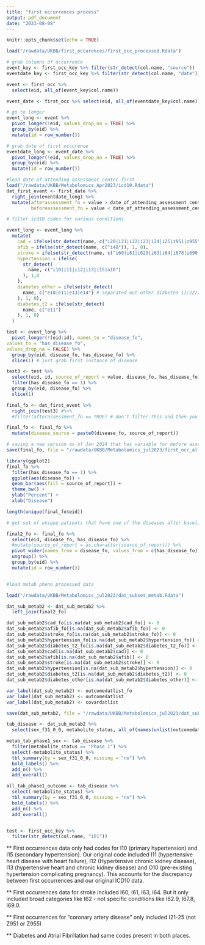 ```yaml
---
title: "first occurrences process"
output: pdf_document
date: "2023-08-08"
---
```


```r
knitr::opts_chunk$set(echo = TRUE)
```

```r
load("/rawdata/UKBB/first_occurences/first_occ_processed.Rdata")

# grab columns of occurrence
event_key <- first_occ_key %>% filter(str_detect(col.name, "source"))
eventdate_key <- first_occ_key %>% filter(str_detect(col.name, "date"))

event <- first_occ %>%
  select(eid, all_of(event_key$col.name))

event_date <- first_occ %>% select(eid, all_of(eventdate_key$col.name))

# go to longer
event_long <- event %>%
  pivot_longer(!eid, values_drop_na = TRUE) %>%
  group_by(eid) %>%
  mutate(id = row_number())

# grab date of first occurence
eventdate_long <- event_date %>%
  pivot_longer(!eid, values_drop_na = TRUE) %>%
  group_by(eid) %>%
  mutate(id = row_number())

#load date of attending assessment center first
load("/rawdata/UKBB/Metabolomics_Apr2023/icd10.Rdata")
dat_first_event <- first_date %>%
  right_join(eventdate_long) %>%
  mutate(afterassessment_fo = value > date_of_attending_assessment_centre_f53_0_0,
         beforeassessment_fo = value < date_of_attending_assessment_centre_f53_0_0) ## this should give prevalence/occurence before baseline

# filter icd10 codes for various conditions

event_long <- event_long %>%
  mutate(
    cad = ifelse(str_detect(name, c("i20|i21|i22|i23|i24|i25|z951|z955")),1,0),
    afib = ifelse(str_detect(name, c("i48")), 1, 0),
    stroke = ifelse(str_detect(name, c("i60|i61|i629|i63|i64|i678|i690|i693|g951|h341|h342|s066")),1,0),
    hypertension = ifelse(
      str_detect(
        name, c("i10|i11|i12|i13|i15|o10")
      ), 1,0
    ),
    diabetes_other = ifelse(str_detect(
      name, c("e10|e11|e13|e14") # separated out other diabetes 11/22/23
    ), 1, 0),
    diabetes_t2 = ifelse(str_detect(
      name, c("e11")
    ), 1, 0)
  )

test <- event_long %>%
  pivot_longer(!(eid:id), names_to = "disease_fo", 
values_to = "has_disease_fo",
values_drop_na = FALSE) %>%
  group_by(eid, disease_fo, has_disease_fo) %>%
  slice(1) # just grab first instance of disease

test3 <- test %>%
  select(eid, id, source_of_report = value, disease_fo, has_disease_fo) %>%
  filter(has_disease_fo == 1) %>%
  group_by(eid, disease_fo) %>%
  slice(1)

final_fo <- dat_first_event %>%
  right_join(test3) #%>%
  #filter(afterassessment_fo == TRUE) # don't filter this and then you can have both variables before and after assessment

final_fo <- final_fo %>%
  mutate(disease_source = paste0(disease_fo, source_of_report))

# saving a new version as of Jan 2024 that has variable for before assessment
save(final_fo, file = "/rawdata/UKBB/Metabolomics_jul2023/first_occ_all_long_010524.Rdata")

library(ggplot2)
final_fo %>%
  filter(has_disease_fo == 1) %>%
  ggplot(aes(disease_fo)) +
  geom_bar(aes(fill = source_of_report)) +
  theme_bw() +
  ylab("Percent") +
  xlab("Disease")

length(unique(final_fo$eid))

# get set of unique patients that have one of the diseases after baseline

final2_fo <- final_fo %>%
  select(eid, disease_fo, has_disease_fo) %>%
  #mutate(source_of_report = as.character(source_of_report)) %>%
  pivot_wider(names_from = disease_fo, values_from = c(has_disease_fo), values_fill = 0) %>%
  ungroup() %>%
  group_by(eid) %>%
  mutate(id = row_number())


#load metab pheno processed data

load("/rawdata/UKBB/Metabolomics_jul2023/dat_subset_metab.Rdata")

dat_sub_metab2 <- dat_sub_metab2 %>%
  left_join(final2_fo)

dat_sub_metab2$cad_fo[is.na(dat_sub_metab2$cad_fo)] <- 0
dat_sub_metab2$afib_fo[is.na(dat_sub_metab2$afib_fo)] <- 0
dat_sub_metab2$stroke_fo[is.na(dat_sub_metab2$stroke_fo)] <- 0
dat_sub_metab2$hypertension_fo[is.na(dat_sub_metab2$hypertension_fo)] <- 0
dat_sub_metab2$diabetes_t2_fo[is.na(dat_sub_metab2$diabetes_t2_fo)] <- 0
dat_sub_metab2$cad[is.na(dat_sub_metab2$cad)] <- 0
dat_sub_metab2$afib[is.na(dat_sub_metab2$afib)] <- 0
dat_sub_metab2$stroke[is.na(dat_sub_metab2$stroke)] <- 0
dat_sub_metab2$hypertension[is.na(dat_sub_metab2$hypertension)] <- 0
dat_sub_metab2$diabetes_t2[is.na(dat_sub_metab2$diabetes_t2)] <- 0
dat_sub_metab2$diabetes_other[is.na(dat_sub_metab2$diabetes_other)] <- 0

var_label(dat_sub_metab2) <- outcomedatlist_fo
var_label(dat_sub_metab2) <- outcomedatlist
var_label(dat_sub_metab2) <- covardatlist

save(dat_sub_metab2, file = "/rawdata/UKBB/Metabolomics_jul2023/dat_subset_metab_112223.Rdata")


```

```r
tab_disease <- dat_sub_metab2 %>%
  select(sex_f31_0_0, metabolite_status, all_of(names(unlist(outcomedatlist))), all_of(names(unlist(outcomedatlist_fo))))

metab_tab_phase1_sex <- tab_disease %>%
  filter(metabolite_status == "Phase 1") %>%
  select(-metabolite_status) %>%
  tbl_summary(by = sex_f31_0_0, missing = "no") %>%
  bold_labels() %>%
  add_n() %>%
  add_overall()

all_tab_phase1_outcome <- tab_disease %>%
  select(-metabolite_status) %>%
  tbl_summary(by = sex_f31_0_0, missing = "no") %>%
  bold_labels() %>%
  add_n() %>%
  add_overall()


test <- first_occ_key %>%
  filter(str_detect(col.name, "i61"))
```


** First occurrences data only had codes for I10 (primary hypertension) and I15 (secondary hypertension). Our original code included I11 (hypertensive heart disease with heart failure), I12 (Hypertensive chronic kidney disease), I13 (hypertensive heart and chronic kidney disease) and O10 (pre-existing hypertension complicating pregnancy). This accounts for the discrepancy between first occurrences and our original ICD10 data.

** First occurrences data for stroke included I60, I61, I63, I64. But it only included broad categories like I62 - not specific conditions like I62.9, I67.8, I69.0.  

** First occurrences for "coronary artery disease" only included I21-25 (not Z951 or Z955)

** Diabetes and Atrial Fibrillation had same codes present in both places. 

